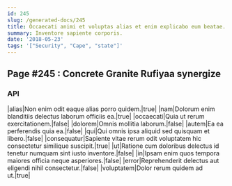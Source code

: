 ```yaml
---
id: 245
slug: /generated-docs/245
title: Occaecati animi et voluptas alias et enim explicabo eum beatae.
summary: Inventore sapiente corporis.
date: '2018-05-23'
tags: '["Security", "Cape", "state"]'
---
```


## Page #245 : Concrete Granite Rufiyaa synergize
### API

|alias|Non enim odit eaque alias porro quidem.|true|
|nam|Dolorum enim blanditiis delectus laborum officiis ea.|true|
|occaecati|Quia ut rerum exercitationem.|false|
|dolorem|Omnis mollitia laborum.|false|
|autem|Ea ea perferendis quia ea.|false|
|qui|Qui omnis ipsa aliquid sed quisquam et libero.|false|
|consequatur|Sapiente vitae rerum odit voluptatem hic consectetur similique suscipit.|true|
|ut|Ratione cum doloribus delectus id tenetur numquam sint iusto inventore.|false|
|in|Ipsam enim quos tempora maiores officia neque asperiores.|false|
|error|Reprehenderit delectus aut eligendi nihil consectetur.|false|
|voluptatem|Dolor rerum quidem ad ut.|true|




<Partial />



